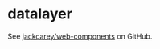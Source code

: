 # datalayer

 See [jackcarey/web-components](https://github.com/jackcarey/web-components) on GitHub.
